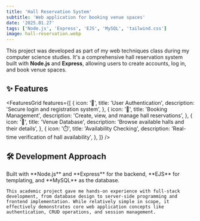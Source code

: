 ```yaml
---
title: 'Hall Reservation System'
subtitle: 'Web application for booking venue spaces'
date: '2025.01.27'
tags: ['Node.js', 'Express', 'EJS', 'MySQL', 'tailwind.css']
image: hall-reservation.webp
---
```


This project was developed as part of my web techniques class during my computer science studies. It's a comprehensive hall reservation system built with **Node.js** and **Express**, allowing users to create accounts, log in, and book venue spaces.

<MdxImage
  src="/hall-reservation.webp"
  alt="dashboard of the hall reservation system"
/>

## ✨ Features

<FeaturesGrid
  features={[
    {
      icon: '🔐',
      title: 'User Authentication',
      description: 'Secure login and registration system',
    },
    {
      icon: '📅',
      title: 'Booking Management',
      description: 'Create, view, and manage hall reservations',
    },
    {
      icon: '🏢',
      title: 'Venue Database',
      description: 'Browse available halls and their details',
    },
    {
      icon: '⏱️',
      title: 'Availability Checking',
      description: 'Real-time verification of hall availability',
    },
  ]}
/>

## 🛠️ Development Approach

<InfoBox>
    Built with **Node.js** and **Express** for the backend, **EJS** for templating, and **MySQL** as the database.

    This academic project gave me hands-on experience with full-stack development, from database design to server-side programming and frontend implementation. While relatively simple in scope, it effectively demonstrates core web application concepts like authentication, CRUD operations, and session management.

</InfoBox>

<ProjectCTA
  url="https://github.com/majkser/hala-rezerwacje"
  label="View Project Code"
/>
